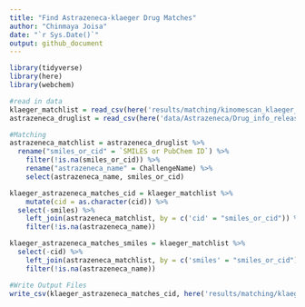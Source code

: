 ```yaml
---
title: "Find Astrazeneca-klaeger Drug Matches"
author: "Chinmaya Joisa"
date: "`r Sys.Date()`"
output: github_document
---
```


```r
library(tidyverse)
library(here)
library(webchem)
```

```r
#read in data
klaeger_matchlist = read_csv(here('results/matching/kinomescan_klaeger_cid_smiles.csv'))
astrazeneca_druglist = read_csv(here('data/Astrazeneca/Drug_info_release.csv'))
```

```r
#Matching
astrazeneca_matchlist = astrazeneca_druglist %>% 
  rename("smiles_or_cid" = `SMILES or PubChem ID`) %>% 
	filter(!is.na(smiles_or_cid)) %>% 
	rename("astrazeneca_name" = ChallengeName) %>% 
	select(astrazeneca_name, smiles_or_cid)

klaeger_astrazeneca_matches_cid = klaeger_matchlist %>% 
	mutate(cid = as.character(cid)) %>% 
  select(-smiles) %>% 
	left_join(astrazeneca_matchlist, by = c('cid' = "smiles_or_cid")) %>% 
	filter(!is.na(astrazeneca_name))

klaeger_astrazeneca_matches_smiles = klaeger_matchlist %>% 
  select(-cid) %>% 
	left_join(astrazeneca_matchlist, by = c('smiles' = "smiles_or_cid")) %>% 
	filter(!is.na(astrazeneca_name)) 
```

```r
#Write Output Files
write_csv(klaeger_astrazeneca_matches_cid, here('results/matching/klaeger_astrazeneca_matches.csv'))
```

